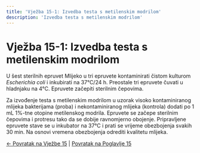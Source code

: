```yaml
---
title: 'Vježba 15-1: Izvedba testa s metilenskim modrilom'
description: 'Izvedba testa s metilenskim modrilom'
---
```


# Vježba 15-1: Izvedba testa s metilenskim modrilom

U šest sterilnih epruvet Mlijeko u tri epruvete kontaminirati čistom kulturom *Escherichia coli* i inkubirati na 37°C/24 h. Preostale tri epruvete čuvati u hladnjaku na 4°C. Epruvete začepiti sterilnim čepovima.

Za izvođenje testa s metilenskim modrilom u uzorak visoko kontaminiranog mlijeka bakterijama (proba) i nekontaminiranog mlijeka (kontrola) dodati po 1 mL 1%-tne otopine metilenskog modrila. Epruvete se začepe sterilnim čepovima i protresu tako da se dobije ravnomjerno obojenje. Pripravljene epruvete stave se u inkubator na 37°C i prati se vrijeme obezbojenja svakih 30 min. Na osnovi vremena obezbojenja odrediti kvalitetu mlijeka.

[← Povratak na Vježbe 15](../vjezbe-15) | [Povratak na Poglavlje 15](/poglavlje-15/)
